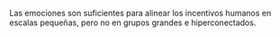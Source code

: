 Las emociones son suficientes para alinear los incentivos humanos en escalas pequeñas, pero no en grupos grandes e hiperconectados.

